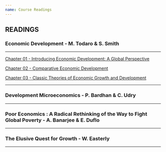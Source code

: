 ```yaml
---
name: Course Readings
---
```


## READINGS

### Economic Development - M. Todaro & S. Smith

---

::: {.align-center}
[Chapter 01 - Introducing Economic Development: A Global Perspective](Chapters/Economic-Development-13E/Econ-Dev-Ch1.pdf){target=_blank .btn .btn-primary .btn-lg .cv-download}
:::

::: {.align-center}
[Chapter 02 - Comparative Economic Development](Chapters/Economic-Development-13E/Econ-Dev-Ch2.pdf){target=_blank .btn .btn-primary .btn-lg .cv-download}
:::

::: {.align-center}
[Chapter 03 - Classic Theories of Economic Growth and Development](Chapters/Economic-Development-13E/Econ-Dev-Ch3.pdf){target=_blank .btn .btn-primary .btn-lg .cv-download}
:::

<!--
[Chapter 04 - Contemporary Models of Development and Underdevelopment](Chapters/Economic-Development-13E/Econ-Dev-Ch4.pdf){target=_blank .btn .btn-primary .btn-lg .cv-download}

[Chapter 05 - Poverty, Inequality, and Development](Chapters/Economic-Development-13E/Econ-Dev-Ch5.pdf){target=_blank .btn .btn-primary .btn-lg .cv-download}

[Chapter 06 - Comparative Economic Development](Chapters/Economic-Development-13E/Econ-Dev-Ch2.pdf){target=_blank .btn .btn-primary .btn-lg .cv-download}

[Chapter 07 - Urbanisation and Rural–Urban Migration: Theory and Policy](Chapters/Economic-Development-13E/Econ-Dev-Ch7.pdf){target=_blank .btn .btn-primary .btn-lg .cv-download}

[Chapter 08 - Human Capital: Education and Health in Economic Development](Chapters/Economic-Development-13E/Econ-Dev-Ch8.pdf){target=_blank .btn .btn-primary .btn-lg .cv-download}

[Chapter 09 - Agricultural Transformation and Rural Development](Chapters/Economic-Development-13E/Econ-Dev-Ch9.pdf){target=_blank .btn .btn-primary .btn-lg .cv-download}

[Chapter 11 - Development Policymaking and the Roles of Market, State, and Civil Society ](Chapters/Economic-Development-13E/Econ-Dev-Ch11.pdf){target=_blank .btn .btn-primary .btn-lg .cv-download}

[Chapter 12 - International Trade Theory and Development Strategy](Chapters/Economic-Development-13E/Econ-Dev-Ch12.pdf){target=_blank .btn .btn-primary .btn-lg .cv-download}

[Chapter 14 - Foreign Finance, Investment, Aid, and Conflict: Controversies and Opportunities](Chapters/Economic-Development-13E/Econ-Dev-Ch14.pdf){target=_blank .btn .btn-primary .btn-lg .cv-download}
-->

---

### Development Microeconomics - P. Bardhan & C. Udry

---

### Poor Economics : A Radical Rethinking of the Way to Fight Global Poverty - A. Banarjee & E. Duflo

---

### The Elusive Quest for Growth - W. Easterly

---